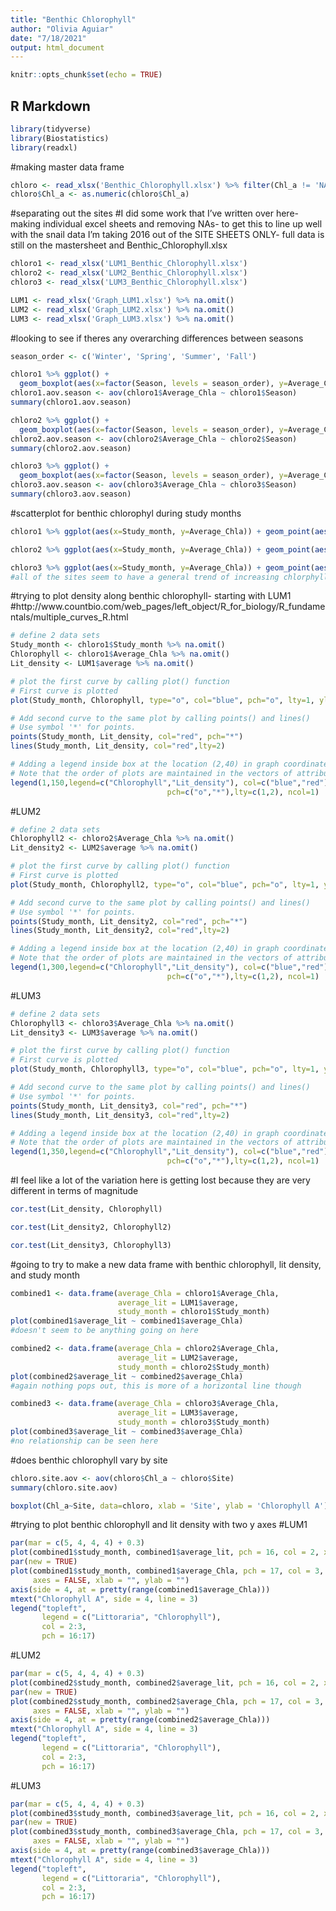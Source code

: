 ```yaml
---
title: "Benthic Chlorophyll"
author: "Olivia Aguiar"
date: "7/18/2021"
output: html_document
---
```


```r
knitr::opts_chunk$set(echo = TRUE)
```

## R Markdown

```r
library(tidyverse)
library(Biostatistics)
library(readxl)
```

#making master data frame
```r
chloro <- read_xlsx('Benthic_Chlorophyll.xlsx') %>% filter(Chl_a != 'NA')
chloro$Chl_a <- as.numeric(chloro$Chl_a)
```

#separating out the sites
#I did some work that I've written over here- making individual excel sheets and removing NAs- to get this to line up well with the snail data I'm taking 2016 out of the SITE SHEETS ONLY- full data is still on the mastersheet and Benthic_Chlorophyll.xlsx
```r
chloro1 <- read_xlsx('LUM1_Benthic_Chlorophyll.xlsx')
chloro2 <- read_xlsx('LUM2_Benthic_Chlorophyll.xlsx')
chloro3 <- read_xlsx('LUM3_Benthic_Chlorophyll.xlsx')

LUM1 <- read_xlsx('Graph_LUM1.xlsx') %>% na.omit()
LUM2 <- read_xlsx('Graph_LUM2.xlsx') %>% na.omit()
LUM3 <- read_xlsx('Graph_LUM3.xlsx') %>% na.omit()
```

#looking to see if theres any overarching differences between seasons
```r
season_order <- c('Winter', 'Spring', 'Summer', 'Fall')

chloro1 %>% ggplot() +
  geom_boxplot(aes(x=factor(Season, levels = season_order), y=Average_Chla)) + xlab('Season') + ylab('Average Chlorophyll A (mg/cm)') + ggtitle("LUM1")
chloro1.aov.season <- aov(chloro1$Average_Chla ~ chloro1$Season)
summary(chloro1.aov.season)

chloro2 %>% ggplot() +
  geom_boxplot(aes(x=factor(Season, levels = season_order), y=Average_Chla)) + xlab('Season') + ylab('Average Chlorophyll A (mg/cm)') + ggtitle("LUM2")
chloro2.aov.season <- aov(chloro2$Average_Chla ~ chloro2$Season)
summary(chloro2.aov.season)

chloro3 %>% ggplot() +
  geom_boxplot(aes(x=factor(Season, levels = season_order), y=Average_Chla)) + xlab('Season') + ylab('Average Chlorophyll A (mg/cm)') + ggtitle("LUM3")
chloro3.aov.season <- aov(chloro3$Average_Chla ~ chloro3$Season)
summary(chloro3.aov.season)
```

#scatterplot for benthic chlorophyl during study months
```r
chloro1 %>% ggplot(aes(x=Study_month, y=Average_Chla)) + geom_point(aes(x=Study_month, y=Average_Chla)) + ggtitle('LUM1') + xlab('Study Month') + ylab('Average Chlorophyll A (mg/cm')

chloro2 %>% ggplot(aes(x=Study_month, y=Average_Chla)) + geom_point(aes(x=Study_month, y=Average_Chla)) + ggtitle('LUM2') + xlab('Study Month') + ylab('Average Chlorophyll A (mg/cm')

chloro3 %>% ggplot(aes(x=Study_month, y=Average_Chla)) + geom_point(aes(x=Study_month, y=Average_Chla)) + ggtitle('LUM3') + xlab('Study Month') + ylab('Average Chlorophyll A (mg/cm')
#all of the sites seem to have a general trend of increasing chlorphyll as the study progresses
```

#trying to plot density along benthic chlorophyll- starting with LUM1
#http://www.countbio.com/web_pages/left_object/R_for_biology/R_fundamentals/multiple_curves_R.html
```r
# define 2 data sets
Study_month <- chloro1$Study_month %>% na.omit()
Chlorophyll <- chloro1$Average_Chla %>% na.omit()
Lit_density <- LUM1$average %>% na.omit()

# plot the first curve by calling plot() function
# First curve is plotted
plot(Study_month, Chlorophyll, type="o", col="blue", pch="o", lty=1, ylim=c(0,150), ylab="y" )

# Add second curve to the same plot by calling points() and lines()
# Use symbol '*' for points.
points(Study_month, Lit_density, col="red", pch="*")
lines(Study_month, Lit_density, col="red",lty=2)

# Adding a legend inside box at the location (2,40) in graph coordinates.
# Note that the order of plots are maintained in the vectors of attributes.
legend(1,150,legend=c("Chlorophyll","Lit_density"), col=c("blue","red"), title = 'LUM1',
                                   pch=c("o","*"),lty=c(1,2), ncol=1)
```

#LUM2
```r
# define 2 data sets
Chlorophyll2 <- chloro2$Average_Chla %>% na.omit()
Lit_density2 <- LUM2$average %>% na.omit()

# plot the first curve by calling plot() function
# First curve is plotted
plot(Study_month, Chlorophyll2, type="o", col="blue", pch="o", lty=1, ylim=c(0,300), ylab="y" )

# Add second curve to the same plot by calling points() and lines()
# Use symbol '*' for points.
points(Study_month, Lit_density2, col="red", pch="*")
lines(Study_month, Lit_density2, col="red",lty=2)

# Adding a legend inside box at the location (2,40) in graph coordinates.
# Note that the order of plots are maintained in the vectors of attributes.
legend(1,300,legend=c("Chlorophyll","Lit_density"), col=c("blue","red"), title = 'LUM2',
                                   pch=c("o","*"),lty=c(1,2), ncol=1)
```

#LUM3
```r
# define 2 data sets
Chlorophyll3 <- chloro3$Average_Chla %>% na.omit()
Lit_density3 <- LUM3$average %>% na.omit()

# plot the first curve by calling plot() function
# First curve is plotted
plot(Study_month, Chlorophyll3, type="o", col="blue", pch="o", lty=1, ylim=c(0,350), ylab="y" )

# Add second curve to the same plot by calling points() and lines()
# Use symbol '*' for points.
points(Study_month, Lit_density3, col="red", pch="*")
lines(Study_month, Lit_density3, col="red",lty=2)

# Adding a legend inside box at the location (2,40) in graph coordinates.
# Note that the order of plots are maintained in the vectors of attributes.
legend(1,350,legend=c("Chlorophyll","Lit_density"), col=c("blue","red"), title = 'LUM3',
                                   pch=c("o","*"),lty=c(1,2), ncol=1)
```

#I feel like a lot of the variation here is getting lost because they are very different in terms of magnitude
```r
cor.test(Lit_density, Chlorophyll)

cor.test(Lit_density2, Chlorophyll2)

cor.test(Lit_density3, Chlorophyll3)
```

#going to try to make a new data frame with benthic chlorophyll, lit density, and study month
```r
combined1 <- data.frame(average_Chla = chloro1$Average_Chla,
                        average_lit = LUM1$average,
                        study_month = chloro1$Study_month)
plot(combined1$average_lit ~ combined1$average_Chla)
#doesn't seem to be anything going on here

combined2 <- data.frame(average_Chla = chloro2$Average_Chla,
                        average_lit = LUM2$average,
                        study_month = chloro2$Study_month)
plot(combined2$average_lit ~ combined2$average_Chla)
#again nothing pops out, this is more of a horizontal line though

combined3 <- data.frame(average_Chla = chloro3$Average_Chla,
                        average_lit = LUM3$average,
                        study_month = chloro3$Study_month)
plot(combined3$average_lit ~ combined3$average_Chla)
#no relationship can be seen here
```

#does benthic chlorophyll vary by site
```r
chloro.site.aov <- aov(chloro$Chl_a ~ chloro$Site)
summary(chloro.site.aov)

boxplot(Chl_a~Site, data=chloro, xlab = 'Site', ylab = 'Chlorophyll A')
```

#trying to plot benthic chlorophyll and lit density with two y axes
#LUM1
```r
par(mar = c(5, 4, 4, 4) + 0.3)
plot(combined1$study_month, combined1$average_lit, pch = 16, col = 2, xlab = 'Study Month', ylab = 'Littoraria Density', main = 'LUM1')
par(new = TRUE)                           
plot(combined1$study_month, combined1$average_Chla, pch = 17, col = 3,
     axes = FALSE, xlab = "", ylab = "")
axis(side = 4, at = pretty(range(combined1$average_Chla)))     
mtext("Chlorophyll A", side = 4, line = 3)      
legend("topleft",
       legend = c("Littoraria", "Chlorophyll"),
       col = 2:3,
       pch = 16:17)
```

#LUM2
```r
par(mar = c(5, 4, 4, 4) + 0.3)
plot(combined2$study_month, combined2$average_lit, pch = 16, col = 2, xlab = 'Study Month', ylab = 'Littoraria Density', main = 'LUM2')
par(new = TRUE)                           
plot(combined2$study_month, combined2$average_Chla, pch = 17, col = 3,
     axes = FALSE, xlab = "", ylab = "")
axis(side = 4, at = pretty(range(combined2$average_Chla)))     
mtext("Chlorophyll A", side = 4, line = 3)      
legend("topleft",
       legend = c("Littoraria", "Chlorophyll"),
       col = 2:3,
       pch = 16:17)
```

#LUM3
```r
par(mar = c(5, 4, 4, 4) + 0.3)
plot(combined3$study_month, combined3$average_lit, pch = 16, col = 2, xlab = 'Study Month', ylab = 'Littoraria Density', main = 'LUM3')
par(new = TRUE)                           
plot(combined3$study_month, combined3$average_Chla, pch = 17, col = 3,
     axes = FALSE, xlab = "", ylab = "")
axis(side = 4, at = pretty(range(combined3$average_Chla)))     
mtext("Chlorophyll A", side = 4, line = 3)      
legend("topleft",
       legend = c("Littoraria", "Chlorophyll"),
       col = 2:3,
       pch = 16:17)
```

